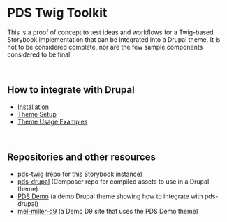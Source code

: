 <Meta title='Introduction' />

# PDS Twig Toolkit

This is a proof of concept to test ideas and workflows for a Twig-based Storybook implementation that can be integrated into a Drupal theme. It is not to be considered complete, nor are the few sample components considered to be final.

<br />

## How to integrate with Drupal

- [Installation](/story/drupal-installation--page)
- [Theme Setup](/story/drupal-theme-setup--page)
- [Theme Usage Examples](/story/drupal-theme-usage--page)

<br />

## Repositories and other resources

- [pds-twig](https://github.com/mel-miller/pds-twig) (repo for this Storybook instance)
- [pds-drupal](https://github.com/mel-miller/pds-drupal) (Composer repo for compiled assets to use in a Drupal theme)
- [PDS Demo](https://github.com/mel-miller/pds_demo) (a demo Drupal theme showing how to integrate with pds-drupal)
- [mel-miller-d9](https://live-mel-miller-d9.pantheonsite.io/) (a Demo D9 site that uses the PDS Demo theme)
